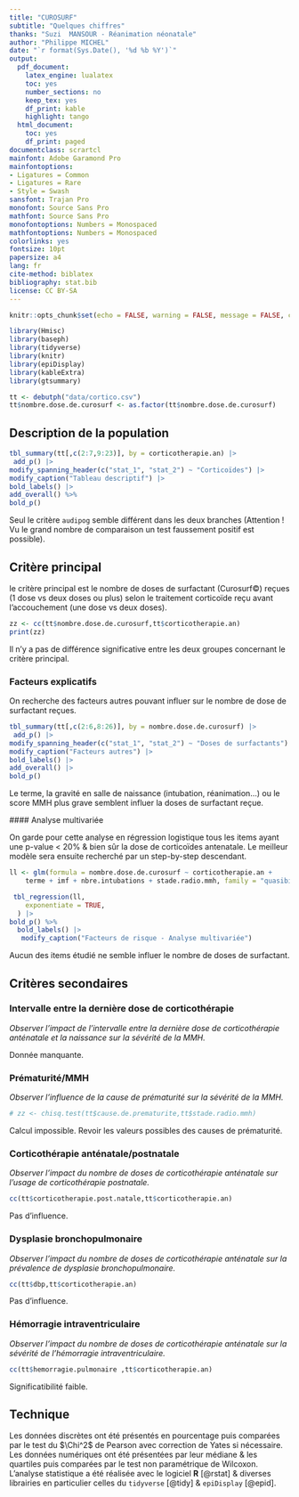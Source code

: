 ```yaml
---
title: "CUROSURF"
subtitle: "Quelques chiffres"
thanks: "Suzi  MANSOUR - Réanimation néonatale"
author: "Philippe MICHEL"
date: "`r format(Sys.Date(), '%d %b %Y')`"
output:
  pdf_document:
    latex_engine: lualatex
    toc: yes
    number_sections: no
    keep_tex: yes
    df_print: kable
    highlight: tango
  html_document:
    toc: yes
    df_print: paged
documentclass: scrartcl
mainfont: Adobe Garamond Pro
mainfontoptions:
- Ligatures = Common
- Ligatures = Rare
- Style = Swash
sansfont: Trajan Pro
monofont: Source Sans Pro
mathfont: Source Sans Pro
monofontoptions: Numbers = Monospaced
mathfontoptions: Numbers = Monospaced
colorlinks: yes
fontsize: 10pt
papersize: a4
lang: fr
cite-method: biblatex
bibliography: stat.bib
license: CC BY-SA
---
```


```r
knitr::opts_chunk$set(echo = FALSE, warning = FALSE, message = FALSE, cache = FALSE) 
```

```r
library(Hmisc)
library(baseph)
library(tidyverse)
library(knitr)
library(epiDisplay)
library(kableExtra)
library(gtsummary)
```

```r
tt <- debutph("data/cortico.csv")
tt$nombre.dose.de.curosurf <- as.factor(tt$nombre.dose.de.curosurf)
```

## Description de la population

```r
tbl_summary(tt[,c(2:7,9:23)], by = corticotherapie.an) |> 
 add_p() |> 
modify_spanning_header(c("stat_1", "stat_2") ~ "Corticoïdes") |> 
modify_caption("Tableau descriptif") |> 
bold_labels() |> 
add_overall() %>%
bold_p()
```

Seul le critère `audipog` semble différent dans les deux branches (Attention ! Vu le grand nombre de comparaison un test faussement positif est possible).

## Critère principal

le critère principal est le nombre de doses de surfactant (Curosurf©) reçues (1 dose vs deux doses ou plus) selon le traitement corticoïde reçu avant l'accouchement (une dose vs deux doses).

```r
zz <- cc(tt$nombre.dose.de.curosurf,tt$corticotherapie.an)
print(zz)
```

Il n'y a pas de différence significative entre les deux groupes concernant le critère principal.

### Facteurs explicatifs

On recherche des facteurs autres pouvant influer sur le nombre de dose de surfactant reçues.

```r
tbl_summary(tt[,c(2:6,8:26)], by = nombre.dose.de.curosurf) |> 
 add_p() |> 
modify_spanning_header(c("stat_1", "stat_2") ~ "Doses de surfactants") |> 
modify_caption("Facteurs autres") |> 
bold_labels() |> 
add_overall() |> 
bold_p()
```

 Le terme, la gravité en salle de naissance (intubation, réanimation...) ou le score MMH plus grave  semblent influer la doses de surfactant reçue.
 
 #### Analyse multivariée
 
 On garde pour cette analyse en régression logistique tous les items ayant une p-value < 20% & bien sûr la dose de corticoïdes antenatale.  Le meilleur modèle sera ensuite recherché par  un step-by-step descendant.
 
 
```r
ll <- glm(formula = nombre.dose.de.curosurf ~ corticotherapie.an + 
    terme + imf + nbre.intubations + stade.radio.mmh, family = "quasibinomial", data = tt)

 tbl_regression(ll,
    exponentiate = TRUE, 
  ) |> 
bold_p() %>%
  bold_labels() |> 
   modify_caption("Facteurs de risque - Analyse multivariée") 
```
 
 Aucun des items étudié ne semble influer le nombre de doses de surfactant.
 
## Critères secondaires

### Intervalle entre la dernière dose de corticothérapie
*Observer l’impact de l’intervalle entre la dernière dose de corticothérapie anténatale et la naissance sur la sévérité de la MMH.*

Donnée manquante.


### Prématurité/MMH
*Observer l’influence de la cause de prématurité sur la sévérité de la MMH.*

```r
# zz <- chisq.test(tt$cause.de.prematurite,tt$stade.radio.mmh)
```

Calcul impossible. Revoir les valeurs possibles des causes de prématurité.

### Corticothérapie anténatale/postnatale
*Observer l’impact du nombre de doses de corticothérapie anténatale sur l’usage de corticothérapie postnatale.*

```r
cc(tt$corticotherapie.post.natale,tt$corticotherapie.an)
```
Pas d'influence.

### Dysplasie bronchopulmonaire
*Observer l’impact du nombre de doses de corticothérapie anténatale sur la prévalence de dysplasie bronchopulmonaire.*

```r
cc(tt$dbp,tt$corticotherapie.an)
```
Pas d'influence.


### Hémorragie intraventriculaire
*Observer l’impact du nombre de doses de corticothérapie anténatale sur la sévérité de l’hémorragie intraventriculaire.*


```r
cc(tt$hemorragie.pulmonaire ,tt$corticotherapie.an)
```

Significatibilité faible.

## Technique {.appendix}

Les données discrètes ont été présentés en pourcentage puis comparées par le test du $\Chi^2$ de Pearson avec correction de Yates si nécessaire. Les données numériques ont été présentées par leur médiane & les quartiles puis comparées par le test non paramétrique de Wilcoxon. 
L'analyse statistique a été réalisée avec le logiciel **R** [@rstat] & diverses librairies en particulier celles du `tidyverse` [@tidy] & `epiDisplay` [@epid].
